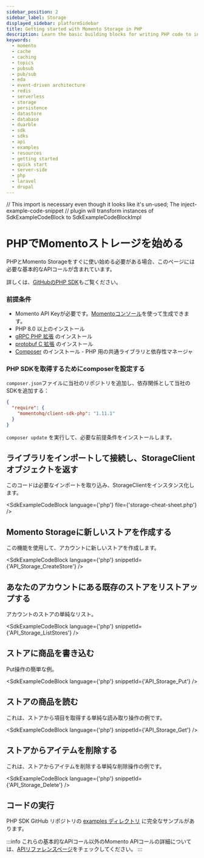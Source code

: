 ```yaml
---
sidebar_position: 2
sidebar_label: Storage
displayed_sidebar: platformSidebar
title: Getting started with Momento Storage in PHP
description: Learn the basic building blocks for writing PHP code to interact with Momento Storage.
keywords:
  - momento
  - cache
  - caching
  - topics
  - pubsub
  - pub/sub
  - eda
  - event-driven architecture
  - redis
  - serverless
  - storage
  - persistence
  - datastore
  - database
  - duarble
  - sdk
  - sdks
  - api
  - examples
  - resources
  - getting started
  - quick start
  - server-side
  - php
  - laravel
  - drupal
---
```


// This import is necessary even though it looks like it's un-used; The inject-example-code-snippet
// plugin will transform instances of SdkExampleCodeBlock to SdkExampleCodeBlockImpl

# PHPでMomentoストレージを始める

PHPとMomento Storageをすぐに使い始める必要がある場合、このページには必要な基本的なAPIコールが含まれています。

詳しくは、[GitHubのPHP SDK](https://github.com/momentohq/client-sdk-php)もご覧ください。

### 前提条件

* Momento API Keyが必要です。[Momentoコンソール](https://console.gomomento.com/)を使って生成できます。
* PHP 8.0 以上のインストール
* [gRPC PHP 拡張](https://github.com/grpc/grpc/blob/master/src/php/README.md) のインストール
* [protobuf C 拡張](https://developers.google.com/google-ads/api/docs/client-libs/php/protobuf#c_implementation) のインストール
* [Composer](https://getcomposer.org/doc/00-intro.md) のインストール - PHP 用の共通ライブラリと依存性マネージャ
  
### PHP SDKを取得するためにcomposerを設定する

`composer.json`ファイルに当社のリポジトリを追加し、依存関係として当社のSDKを追加する：

```json
{
  "require": {
    "momentohq/client-sdk-php": "1.11.1"
  }
}
```

`composer update` を実行して、必要な前提条件をインストールします。

## ライブラリをインポートして接続し、StorageClientオブジェクトを返す

このコードは必要なインポートを取り込み、StorageClientをインスタンス化します。

<SdkExampleCodeBlock language={'php'} file={'storage-cheat-sheet.php'} />

## Momento Storageに新しいストアを作成する
この機能を使用して、アカウントに新しいストアを作成します。

<SdkExampleCodeBlock language={'php'} snippetId={'API_Storage_CreateStore'} />

## あなたのアカウントにある既存のストアをリストアップする
アカウントのストアの単純なリスト。

<SdkExampleCodeBlock language={'php'} snippetId={'API_Storage_ListStores'} />

## ストアに商品を書き込む
Put操作の簡単な例。

<SdkExampleCodeBlock language={'php'} snippetId={'API_Storage_Put'} />

## ストアの商品を読む
これは、ストアから項目を取得する単純な読み取り操作の例です。

<SdkExampleCodeBlock language={'php'} snippetId={'API_Storage_Get'} />

## ストアからアイテムを削除する
これは、ストアからアイテムを削除する単純な削除操作の例です。

<SdkExampleCodeBlock language={'php'} snippetId={'API_Storage_Delete'} />

## コードの実行

PHP SDK GitHub リポジトリの [examples ディレクトリ](https://github.com/momentohq/client-sdk-php/blob/main/examples) に完全なサンプルがあります。

:::info
これらの基本的なAPIコール以外のMomento APIコールの詳細については、[APIリファレンスページ](/storage/develop/api-reference/index.mdx)をチェックしてください。
:::
